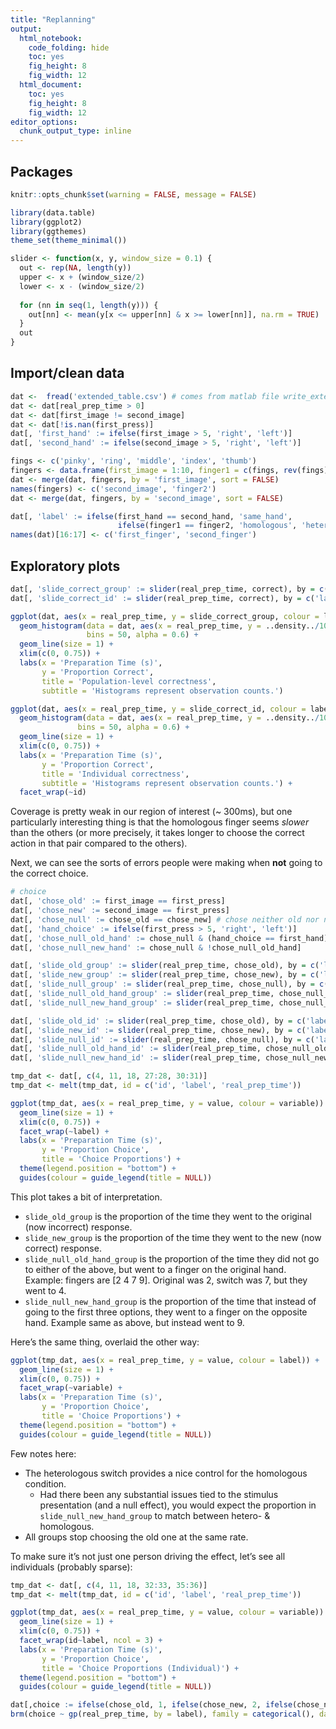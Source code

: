 ```yaml
---
title: "Replanning"
output:
  html_notebook:
    code_folding: hide
    toc: yes
    fig_height: 8
    fig_width: 12
  html_document:
    toc: yes
    fig_height: 8
    fig_width: 12
editor_options:
  chunk_output_type: inline
---
```


## Packages

```r
knitr::opts_chunk$set(warning = FALSE, message = FALSE)

```

```r
library(data.table)
library(ggplot2)
library(ggthemes)
theme_set(theme_minimal())

slider <- function(x, y, window_size = 0.1) {
  out <- rep(NA, length(y))
  upper <- x + (window_size/2)
  lower <- x - (window_size/2)
  
  for (nn in seq(1, length(y))) {
    out[nn] <- mean(y[x <= upper[nn] & x >= lower[nn]], na.rm = TRUE)
  }
  out
}
```

## Import/clean data

```r
dat <-  fread('extended_table.csv') # comes from matlab file write_extended_data.m
dat <- dat[real_prep_time > 0]
dat <- dat[first_image != second_image]
dat <- dat[!is.nan(first_press)]
dat[, 'first_hand' := ifelse(first_image > 5, 'right', 'left')]
dat[, 'second_hand' := ifelse(second_image > 5, 'right', 'left')]

fings <- c('pinky', 'ring', 'middle', 'index', 'thumb')
fingers <- data.frame(first_image = 1:10, finger1 = c(fings, rev(fings)))
dat <- merge(dat, fingers, by = 'first_image', sort = FALSE)
names(fingers) <- c('second_image', 'finger2')
dat <- merge(dat, fingers, by = 'second_image', sort = FALSE)

dat[, 'label' := ifelse(first_hand == second_hand, 'same_hand',
                        ifelse(finger1 == finger2, 'homologous', 'heterologous'))]
names(dat)[16:17] <- c('first_finger', 'second_finger')
```

## Exploratory plots

```r
dat[, 'slide_correct_group' := slider(real_prep_time, correct), by = c('label')]
dat[, 'slide_correct_id' := slider(real_prep_time, correct), by = c('label', 'id')]

ggplot(dat, aes(x = real_prep_time, y = slide_correct_group, colour = label)) +
  geom_histogram(data = dat, aes(x = real_prep_time, y = ..density../10, colour = NULL),
                 bins = 50, alpha = 0.6) +
  geom_line(size = 1) + 
  xlim(c(0, 0.75)) +
  labs(x = 'Preparation Time (s)',
       y = 'Proportion Correct',
       title = 'Population-level correctness',
       subtitle = 'Histograms represent observation counts.')

ggplot(dat, aes(x = real_prep_time, y = slide_correct_id, colour = label)) +
  geom_histogram(data = dat, aes(x = real_prep_time, y = ..density../10, colour = NULL),
               bins = 50, alpha = 0.6) +
  geom_line(size = 1) + 
  xlim(c(0, 0.75)) +
  labs(x = 'Preparation Time (s)',
       y = 'Proportion Correct',
       title = 'Individual correctness',
       subtitle = 'Histograms represent observation counts.') +
  facet_wrap(~id)


```

Coverage is pretty weak in our region of interest (~ 300ms), but one particularly interesting thing is that the homologous finger seems *slower* than the others (or more precisely, it takes longer to choose the correct action in that pair compared to the others). 

Next, we can see the sorts of errors people were making when **not** going to the correct choice.

```r
# choice
dat[, 'chose_old' := first_image == first_press]
dat[, 'chose_new' := second_image == first_press]
dat[, 'chose_null' := chose_old == chose_new] # chose neither old nor new (one of the other choices)
dat[, 'hand_choice' := ifelse(first_press > 5, 'right', 'left')]
dat[, 'chose_null_old_hand' := chose_null & (hand_choice == first_hand)]
dat[, 'chose_null_new_hand' := chose_null & !chose_null_old_hand]

dat[, 'slide_old_group' := slider(real_prep_time, chose_old), by = c('label')]
dat[, 'slide_new_group' := slider(real_prep_time, chose_new), by = c('label')]
dat[, 'slide_null_group' := slider(real_prep_time, chose_null), by = c('label')]
dat[, 'slide_null_old_hand_group' := slider(real_prep_time, chose_null_old_hand), by = c('label')]
dat[, 'slide_null_new_hand_group' := slider(real_prep_time, chose_null_new_hand), by = c('label')]

dat[, 'slide_old_id' := slider(real_prep_time, chose_old), by = c('label', 'id')]
dat[, 'slide_new_id' := slider(real_prep_time, chose_new), by = c('label', 'id')]
dat[, 'slide_null_id' := slider(real_prep_time, chose_null), by = c('label', 'id')]
dat[, 'slide_null_old_hand_id' := slider(real_prep_time, chose_null_old_hand), by = c('label', 'id')]
dat[, 'slide_null_new_hand_id' := slider(real_prep_time, chose_null_new_hand), by = c('label', 'id')]

```

```r

tmp_dat <- dat[, c(4, 11, 18, 27:28, 30:31)]
tmp_dat <- melt(tmp_dat, id = c('id', 'label', 'real_prep_time'))

ggplot(tmp_dat, aes(x = real_prep_time, y = value, colour = variable)) + 
  geom_line(size = 1) + 
  xlim(c(0, 0.75)) +
  facet_wrap(~label) +
  labs(x = 'Preparation Time (s)',
       y = 'Proportion Choice',
       title = 'Choice Proportions') +
  theme(legend.position = "bottom") +
  guides(colour = guide_legend(title = NULL))

```


This plot takes a bit of interpretation.

 - `slide_old_group` is the proportion of the time they went to the original (now incorrect) response.
 - `slide_new_group` is the proportion of the time they went to the new (now correct) response.
 - `slide_null_old_hand_group` is the proportion of the time they did not go to either of the above, but went to a finger on the original hand. Example: fingers are [2 4 7 9]. Original was 2, switch was 7, but they went to 4.
 - `slide_null_new_hand_group` is the proportion of the time that instead of going to the first three options, they went to a finger on the opposite hand. Example same as above, but instead went to 9.

Here's the same thing, overlaid the other way:

```r
ggplot(tmp_dat, aes(x = real_prep_time, y = value, colour = label)) + 
  geom_line(size = 1) + 
  xlim(c(0, 0.75)) +
  facet_wrap(~variable) +
  labs(x = 'Preparation Time (s)',
       y = 'Proportion Choice',
       title = 'Choice Proportions') +
  theme(legend.position = "bottom") +
  guides(colour = guide_legend(title = NULL))
```


Few notes here:

 - The heterologous switch provides a nice control for the homologous condition. 
     - Had there been any substantial issues tied to the stimulus presentation (and a null effect), you would expect the proportion in `slide_null_new_hand_group` to match between hetero- & homologous.
 - All groups stop choosing the old one at the same rate.
 


To make sure it's not just one person driving the effect, let's see all individuals (probably sparse):

```r
tmp_dat <- dat[, c(4, 11, 18, 32:33, 35:36)]
tmp_dat <- melt(tmp_dat, id = c('id', 'label', 'real_prep_time'))

ggplot(tmp_dat, aes(x = real_prep_time, y = value, colour = variable)) + 
  geom_line(size = 1) + 
  xlim(c(0, 0.75)) +
  facet_wrap(id~label, ncol = 3) +
  labs(x = 'Preparation Time (s)',
       y = 'Proportion Choice',
       title = 'Choice Proportions (Individual)') +
  theme(legend.position = "bottom") +
  guides(colour = guide_legend(title = NULL))
```
 
 

```r

dat[,choice := ifelse(chose_old, 1, ifelse(chose_new, 2, ifelse(chose_null_old_hand, 3, 4)))]
brm(choice ~ gp(real_prep_time, by = label), family = categorical(), data = dat, chains = 2)
```